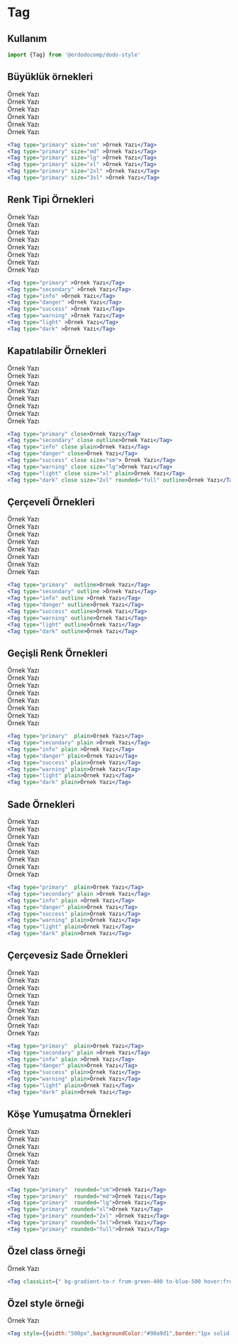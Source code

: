 
<Meta title="Dökümanlar/Tag" />

# Tag
## Kullanım
```jsx
import {Tag} from '@erdodocomp/dodo-style'
```

## Büyüklük örnekleri
<div style={{display:"flex",flexDirection:"row",alignItems:"center",flexWrap:"wrap"}}>
    <div style={{margin:"5px",}}>
        <Tag type="primary" size="sm" >Örnek Yazı</Tag>
    </div>
    <div style={{margin:"5px",}}>
        <Tag type="primary" size="md" >Örnek Yazı</Tag>
    </div>
    <div style={{margin:"5px",}}>
        <Tag type="primary" size="lg" >Örnek Yazı</Tag>
    </div>
    <div style={{margin:"5px",}}>
        <Tag type="primary" size="xl" >Örnek Yazı</Tag>
    </div>
    <div style={{margin:"5px",}}>
        <Tag type="primary" size="2xl" >Örnek Yazı</Tag>
    </div>
    <div style={{margin:"5px",}}>
        <Tag type="primary" size="3xl" >Örnek Yazı</Tag>
    </div>
</div>

```jsx
<Tag type="primary" size="sm" >Örnek Yazı</Tag>
<Tag type="primary" size="md" >Örnek Yazı</Tag>
<Tag type="primary" size="lg" >Örnek Yazı</Tag>
<Tag type="primary" size="xl" >Örnek Yazı</Tag>
<Tag type="primary" size="2xl" >Örnek Yazı</Tag>
<Tag type="primary" size="3xl" >Örnek Yazı</Tag>
```

## Renk Tipi Örnekleri
<div style={{display:"flex",flexDirection:"row",alignItems:"center",flexWrap:"wrap"}}>
    <div style={{margin:"5px",}}>
        <Tag type="primary" >Örnek Yazı</Tag>
    </div>
    <div style={{margin:"5px",}}>
        <Tag type="secondary" >Örnek Yazı</Tag>
    </div>
    <div style={{margin:"5px",}}>
        <Tag type="info" >Örnek Yazı</Tag>
    </div>
    <div style={{margin:"5px",}}>
        <Tag type="danger" >Örnek Yazı</Tag>
    </div>
    <div style={{margin:"5px",}}>
        <Tag type="success" >Örnek Yazı</Tag>
    </div>
    <div style={{margin:"5px",}}>
        <Tag type="warning" >Örnek Yazı</Tag>
    </div>
    <div style={{margin:"5px",}}>
        <Tag type="light" >Örnek Yazı</Tag>
    </div>
    <div style={{margin:"5px",}}>
        <Tag type="dark" >Örnek Yazı</Tag>
    </div>
</div>

```jsx
<Tag type="primary" >Örnek Yazı</Tag>
<Tag type="secondary" >Örnek Yazı</Tag>
<Tag type="info" >Örnek Yazı</Tag>
<Tag type="danger" >Örnek Yazı</Tag>
<Tag type="success" >Örnek Yazı</Tag>
<Tag type="warning" >Örnek Yazı</Tag>
<Tag type="light" >Örnek Yazı</Tag>
<Tag type="dark" >Örnek Yazı</Tag>
```
## Kapatılabilir Örnekleri
<div style={{display:"flex",flexDirection:"row",alignItems:"center",flexWrap:"wrap"}}>
    <div style={{margin:"5px",}}>
        <Tag type="primary" close>Örnek Yazı</Tag>
    </div>
    <div style={{margin:"5px",}}>
        <Tag type="secondary" close outline>Örnek Yazı</Tag>
    </div>
    <div style={{margin:"5px",}}>
        <Tag type="info" close plain>Örnek Yazı</Tag>
    </div>
    <div style={{margin:"5px",}}>
        <Tag type="danger" close>Örnek Yazı</Tag>
    </div>
    <div style={{margin:"5px",}}>
        <Tag type="success" close size="sm"> Örnek Yazı</Tag>
    </div>
    <div style={{margin:"5px",}}>
        <Tag type="warning" close size="lg">Örnek Yazı</Tag>
    </div>
    <div style={{margin:"5px",}}>
        <Tag type="light" close size="xl" plain>Örnek Yazı</Tag>
    </div>
    <div style={{margin:"5px",}}>
        <Tag type="dark" close size="2xl" rounded="full" outline>Örnek Yazı</Tag>
    </div>
</div>


```jsx
<Tag type="primary" close>Örnek Yazı</Tag>
<Tag type="secondary" close outline>Örnek Yazı</Tag>
<Tag type="info" close plain>Örnek Yazı</Tag>
<Tag type="danger" close>Örnek Yazı</Tag>
<Tag type="success" close size="sm"> Örnek Yazı</Tag>
<Tag type="warning" close size="lg">Örnek Yazı</Tag>
<Tag type="light" close size="xl" plain>Örnek Yazı</Tag>
<Tag type="dark" close size="2xl" rounded="full" outline>Örnek Yazı</Tag>
```

## Çerçeveli Örnekleri
<div style={{display:"flex",flexDirection:"row",alignItems:"center",flexWrap:"wrap"}}>
    <div style={{margin:"5px",}}>
        <Tag type="primary"  outline>Örnek Yazı</Tag>
    </div>
    <div style={{margin:"5px",}}>
        <Tag type="secondary" outline >Örnek Yazı</Tag>
    </div>
    <div style={{margin:"5px",}}>
        <Tag type="info" outline >Örnek Yazı</Tag>
    </div>
    <div style={{margin:"5px",}}>
        <Tag type="danger" outline>Örnek Yazı</Tag>
    </div>
    <div style={{margin:"5px",}}>
        <Tag type="success" outline>Örnek Yazı</Tag>
    </div>
    <div style={{margin:"5px",}}>
        <Tag type="warning" outline>Örnek Yazı</Tag>
    </div>
    <div style={{margin:"5px",}}>
        <Tag type="light" outline>Örnek Yazı</Tag>
    </div>
    <div style={{margin:"5px",}}>
        <Tag type="dark" outline>Örnek Yazı</Tag>
    </div>
</div>

```jsx
<Tag type="primary"  outline>Örnek Yazı</Tag>
<Tag type="secondary" outline >Örnek Yazı</Tag>
<Tag type="info" outline >Örnek Yazı</Tag>
<Tag type="danger" outline>Örnek Yazı</Tag>
<Tag type="success" outline>Örnek Yazı</Tag>
<Tag type="warning" outline>Örnek Yazı</Tag>
<Tag type="light" outline>Örnek Yazı</Tag>
<Tag type="dark" outline>Örnek Yazı</Tag>

```

## Geçişli Renk Örnekleri
<div style={{display:"flex",flexDirection:"row",alignItems:"center",flexWrap:"wrap"}}>
    <div style={{margin:"5px",}}>
        <Tag type="primary"  gradient>Örnek Yazı</Tag>
    </div>
    <div style={{margin:"5px",}}>
        <Tag type="secondary" gradient >Örnek Yazı</Tag>
    </div>
    <div style={{margin:"5px",}}>
        <Tag type="info" gradient >Örnek Yazı</Tag>
    </div>
    <div style={{margin:"5px",}}>
        <Tag type="danger" gradient>Örnek Yazı</Tag>
    </div>
    <div style={{margin:"5px",}}>
        <Tag type="success" gradient>Örnek Yazı</Tag>
    </div>
    <div style={{margin:"5px",}}>
        <Tag type="warning" gradient>Örnek Yazı</Tag>
    </div>
    <div style={{margin:"5px",}}>
        <Tag type="light" gradient>Örnek Yazı</Tag>
    </div>
    <div style={{margin:"5px",}}>
        <Tag type="dark" gradient>Örnek Yazı</Tag>
    </div>
</div>

```jsx
<Tag type="primary"  plain>Örnek Yazı</Tag>
<Tag type="secondary" plain >Örnek Yazı</Tag>
<Tag type="info" plain >Örnek Yazı</Tag>
<Tag type="danger" plain>Örnek Yazı</Tag>
<Tag type="success" plain>Örnek Yazı</Tag>
<Tag type="warning" plain>Örnek Yazı</Tag>
<Tag type="light" plain>Örnek Yazı</Tag>
<Tag type="dark" plain>Örnek Yazı</Tag>
```

## Sade Örnekleri
<div style={{display:"flex",flexDirection:"row",alignItems:"center",flexWrap:"wrap"}}>
    <div style={{margin:"5px",}}>
        <Tag type="primary"  plain>Örnek Yazı</Tag>
    </div>
    <div style={{margin:"5px",}}>
        <Tag type="secondary" plain >Örnek Yazı</Tag>
    </div>
    <div style={{margin:"5px",}}>
        <Tag type="info" plain >Örnek Yazı</Tag>
    </div>
    <div style={{margin:"5px",}}>
        <Tag type="danger" plain>Örnek Yazı</Tag>
    </div>
    <div style={{margin:"5px",}}>
        <Tag type="success" plain>Örnek Yazı</Tag>
    </div>
    <div style={{margin:"5px",}}>
        <Tag type="warning" plain>Örnek Yazı</Tag>
    </div>
    <div style={{margin:"5px",}}>
        <Tag type="light" plain>Örnek Yazı</Tag>
    </div>
    <div style={{margin:"5px",}}>
        <Tag type="dark" plain>Örnek Yazı</Tag>
    </div>
</div>

```jsx
<Tag type="primary"  plain>Örnek Yazı</Tag>
<Tag type="secondary" plain >Örnek Yazı</Tag>
<Tag type="info" plain >Örnek Yazı</Tag>
<Tag type="danger" plain>Örnek Yazı</Tag>
<Tag type="success" plain>Örnek Yazı</Tag>
<Tag type="warning" plain>Örnek Yazı</Tag>
<Tag type="light" plain>Örnek Yazı</Tag>
<Tag type="dark" plain>Örnek Yazı</Tag>
```

## Çerçevesiz Sade Örnekleri
<div style={{display:"flex",flexDirection:"row",alignItems:"center",flexWrap:"wrap"}}>
    <div style={{margin:"5px",}}>
        <Tag type="primary"  plain notOutline>Örnek Yazı</Tag>
    </div>
    <div style={{margin:"5px",}}>
        <Tag type="secondary" plain notOutline>Örnek Yazı</Tag>
    </div>
    <div style={{margin:"5px",}}>
        <Tag type="info" plain notOutline>Örnek Yazı</Tag>
    </div>
    <div style={{margin:"5px",}}>
        <Tag type="danger" plain notOutline>Örnek Yazı</Tag>
    </div>
    <div style={{margin:"5px",}}>
        <Tag type="success" plain notOutline>Örnek Yazı</Tag>
    </div>
    <div style={{margin:"5px",}}>
        <Tag type="warning" plain notOutline>Örnek Yazı</Tag>
    </div>
    <div style={{margin:"5px",}}>
        <Tag type="light" plain notOutline>Örnek Yazı</Tag>
    </div>
    <div style={{margin:"5px",}}>
        <Tag type="dark" plain notOutline>Örnek Yazı</Tag>
    </div>
    <div style={{margin:"5px",}}>
        <Tag type="primary" close plain notOutline>Örnek Yazı</Tag>
    </div>
</div>

```jsx
<Tag type="primary"  plain>Örnek Yazı</Tag>
<Tag type="secondary" plain >Örnek Yazı</Tag>
<Tag type="info" plain >Örnek Yazı</Tag>
<Tag type="danger" plain>Örnek Yazı</Tag>
<Tag type="success" plain>Örnek Yazı</Tag>
<Tag type="warning" plain>Örnek Yazı</Tag>
<Tag type="light" plain>Örnek Yazı</Tag>
<Tag type="dark" plain>Örnek Yazı</Tag>
```

## Köşe Yumuşatma Örnekleri
<div style={{display:"flex",flexDirection:"row",alignItems:"center",flexWrap:"wrap"}}>
    <div style={{margin:"5px",}}>
        <Tag type="primary"  rounded="sm">Örnek Yazı</Tag>
    </div>
    <div style={{margin:"5px",}}>
        <Tag type="primary"  rounded="md">Örnek Yazı</Tag>
    </div>
    <div style={{margin:"5px",}}>
        <Tag type="primary"  rounded="lg">Örnek Yazı</Tag>
    </div>
    <div style={{margin:"5px",}}>
        <Tag type="primary" rounded="xl">Örnek Yazı</Tag>
    </div>
    <div style={{margin:"5px",}}>
        <Tag type="primary" rounded="2xl">Örnek Yazı</Tag>
    </div>
    <div style={{margin:"5px",}}>
        <Tag type="primary" rounded="3xl">Örnek Yazı</Tag>
    </div>
    <div style={{margin:"5px",}}>
        <Tag type="primary" rounded="full">Örnek Yazı</Tag>
    </div>
</div>

```jsx
<Tag type="primary"  rounded="sm">Örnek Yazı</Tag>
<Tag type="primary"  rounded="md">Örnek Yazı</Tag>
<Tag type="primary"  rounded="lg">Örnek Yazı</Tag>
<Tag type="primary" rounded="xl">Örnek Yazı</Tag>
<Tag type="primary" rounded="2xl" >Örnek Yazı</Tag>
<Tag type="primary" rounded="3xl">Örnek Yazı</Tag>
<Tag type="primary" rounded="full">Örnek Yazı</Tag>

```


## Özel class örneği
<div style={{display:"flex",flexDirection:"row",alignItems:"center",flexWrap:"wrap"}}>
    <div style={{margin:"5px"}}>
        <Tag classList={"bg-gradient-to-r from-green-400 to-blue-500 hover:from-pink-500 hover:to-yellow-500 transition ease-in-out delay-150 duration-300 transform hover:-translate-y-1 hover:scale-110"} >Örnek Yazı</Tag>
    </div>
</div>

```jsx
<Tag classList={" bg-gradient-to-r from-green-400 to-blue-500 hover:from-pink-500 hover:to-yellow-500 transition ease-in-out delay-150 duration-300 transform hover:-translate-y-1 hover:scale-110"}>Örnek Yazı</Tag>

```

## Özel style örneği
<div style={{display:"flex",flexDirection:"row",alignItems:"center",flexWrap:"wrap"}}>
    <div style={{margin:"5px"}}>
        <Tag style={{width:"500px",backgroundColor:"#90a9d1",border:"1px solid #6189c7"}} >Örnek Yazı</Tag>
    </div>
</div>

```jsx
<Tag style={{width:"500px",backgroundColor:"#90a9d1",border:"1px solid #6189c7"}}>Örnek Yazı</Tag>

```

